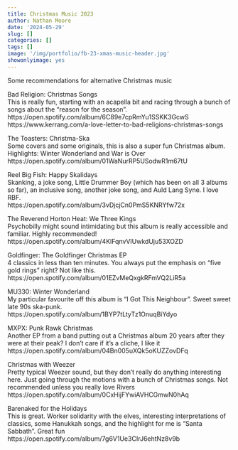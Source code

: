 ```yaml
---
title: Christmas Music 2023
author: Nathan Moore
date: '2024-05-29'
slug: []
categories: []
tags: []
image: '/img/portfolio/fb-23-xmas-music-header.jpg'
showonlyimage: yes
---
```


Some recommendations for alternative Christmas music

Bad Religion: Christmas Songs        
This is really fun, starting with an acapella bit and racing through a bunch of songs about the "reason for the season".     
https://open.spotify.com/album/6C89e7cpRmYu1SSKK3GcwS      
https://www.kerrang.com/a-love-letter-to-bad-religions-christmas-songs


The Toasters: Christma-Ska        
Some covers and some originals, this is also a super fun Christmas album. Highlights: Winter Wonderland and War is Over         
https://open.spotify.com/album/01WaNurRP5USodwR1m67tU

Reel Big Fish: Happy Skalidays        
Skanking, a joke song, Little Drummer Boy (which has been on all 3 albums so far), an inclusive song, another joke song, and Auld Lang Syne. I love RBF.       
https://open.spotify.com/album/3vDjcjCn0PmS5KNRYfw72x

The Reverend Horton Heat: We Three Kings         
Psychobilly might sound intimidating but this album is really accessible and familiar. Highly recommended!        
https://open.spotify.com/album/4KlFqnvVIUwkdUju53XOZD

Goldfinger: The Goldfinger Christmas EP         
4 classics in less than ten minutes. You always put the emphasis on "five gold rings" right? Not like this.           
https://open.spotify.com/album/01EZvMeQxgkRFmVQ2LiR5a

MU330: Winter Wonderland        
My particular favourite off this album is "I Got This Neighbour". Sweet sweet late 90s ska-punk.           
https://open.spotify.com/album/1BYP7tLtyTz1OnuqBiYdyo

MXPX: Punk Rawk Christmas        
Another EP from a band putting out a Christmas album 20 years after they were at their peak? I don't care if it's a cliche, I like it        
https://open.spotify.com/album/04Bn005uXQk5oKUZZovDFq

Christmas with Weezer       
Pretty typical Weezer sound, but they don't really do anything interesting here. Just going through the motions with a bunch of Christmas songs. Not recommended unless you really love Rivers          
https://open.spotify.com/album/0CxHijFYwiAVHCGmwN0hAq

Barenaked for the Holidays         
This is great. Worker solidarity with the elves, interesting interpretations of classics, some Hanukkah songs, and the highlight for me is "Santa Sabbath". Great fun      
https://open.spotify.com/album/7g6V1Ue3CIrJ6ehtNz8v9b


